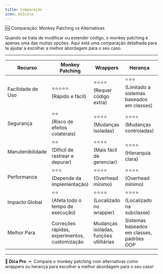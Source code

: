 ```yaml
---
title: Comparação  
icon: HiScale  
---  
```


<div className="w-full flex items-center justify-center"><span className="text-4xl font-bold">🆚 Comparação: Monkey Patching vs Alternativas</span></div>  

Quando se trata de modificar ou estender código, o monkey patching é apenas uma das muitas opções. Aqui está uma comparação detalhada para te ajudar a escolher a melhor abordagem para o seu caso.  

---  

| Recurso | Monkey Patching | Wrappers | Herança | Pull Requests |  
| ------- | --------------- | ----------- |----------- | ------------- |  
| Facilidade de Uso | ⭐⭐⭐⭐⭐<br />(Rápido e fácil)  | ⭐⭐⭐⭐<br />(Requer código extra)  | ⭐⭐⭐<br />(Limitado a sistemas baseados em classes) |⭐⭐<br />(Depende de aprovação do projeto) |  
| Segurança | ⭐⭐<br />(Risco de efeitos colaterais) | ⭐⭐⭐⭐<br />(Mudanças isoladas) | ⭐⭐⭐⭐<br />(Mudanças controladas) | ⭐⭐⭐⭐⭐<br />(Correções oficiais) |  
| Manutenibilidade | ⭐⭐<br />(Difícil de rastrear e depurar) | ⭐⭐⭐⭐<br />(Mais fácil de gerenciar) | ⭐⭐⭐⭐<br />(Hierarquia clara) | ⭐⭐⭐⭐⭐<br />(Parte do código oficial) |  
| Performance | ⭐⭐⭐<br />(Depende da implementação) | ⭐⭐⭐⭐<br />(Overhead mínimo) | ⭐⭐⭐⭐<br />(Overhead mínimo) | ⭐⭐⭐⭐<br />(Overhead mínimo) |  
| Impacto Global | ⭐⭐<br />(Afeta todo o tempo de execução) | ⭐⭐⭐⭐<br />(Localizado no wrapper) | ⭐⭐⭐⭐<br />(Localizado na subclasse) | ⭐⭐⭐⭐⭐<br />(Global, mas oficial) |  
| Melhor Para | Correções rápidas, experimentos, customização | Mudanças isoladas, funções utilitárias | Sistemas baseados em classes, padrões OOP | Correções de longo prazo, contribuição para OSS |  

---  

**🧠 Dica Pro** ╺╸ Compare o monkey patching com alternativas como wrappers ou herança para escolher a melhor abordagem para o seu caso!